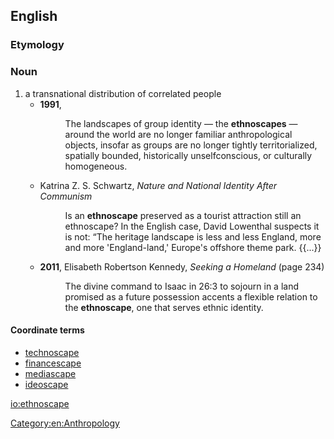 ==English==
{{rfv}}
===Etymology===
{{confix|ethno|scape|lang=en}}

===Noun===
{{en-noun}}

# a transnational distribution of correlated people
#* '''1991''', {{w|Arjun Appadurai}}
#*: The landscapes of group identity — the '''ethnoscapes''' — around the world are no longer familiar anthropological objects, insofar as groups are no longer tightly territorialized, spatially bounded, historically unselfconscious, or culturally homogeneous.
#* Katrina Z. S. Schwartz, ''Nature and National Identity After Communism''
#*: Is an '''ethnoscape''' preserved as a tourist attraction still an ethnoscape? In the English case, David Lowenthal suspects it is not: “The heritage landscape is less and less England, more and more 'England-land,' Europe's offshore theme park. {{...}}
#* '''2011''', Elisabeth Robertson Kennedy, ''Seeking a Homeland'' (page 234)
#*: The divine command to Isaac in 26:3 to sojourn in a land promised as a future possession accents a flexible relation to the '''ethnoscape''', one that serves ethnic identity.

====Coordinate terms====
* [[technoscape]]
* [[financescape]]
* [[mediascape]]
* [[ideoscape]]

[[Category:en:Anthropology]]
[[io:ethnoscape]]